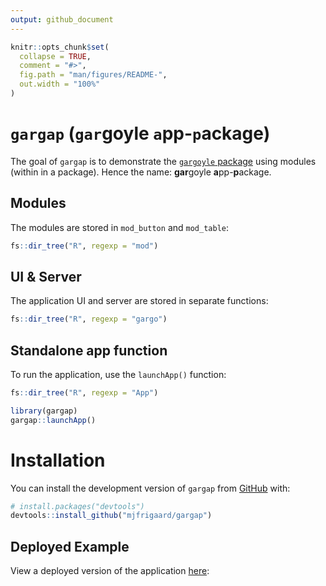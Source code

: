 ```yaml
---
output: github_document
---
```


<!-- README.md is generated from README.Rmd. Please edit that file -->

```r
knitr::opts_chunk$set(
  collapse = TRUE,
  comment = "#>",
  fig.path = "man/figures/README-",
  out.width = "100%"
)
```

# `gargap` (`gar`goyle `a`pp-`p`ackage)

<!-- badges: start -->

<!-- badges: end -->

The goal of `gargap` is to demonstrate the [`gargoyle` package](https://github.com/ColinFay/gargoyle) using modules (within in a package). Hence the name: **gar**goyle **a**pp-**p**ackage.

## Modules

The modules are stored in `mod_button` and `mod_table`:

```r
fs::dir_tree("R", regexp = "mod")
```

## UI & Server

The application UI and server are stored in separate functions:

```r
fs::dir_tree("R", regexp = "gargo")
```

## Standalone app function

To run the application, use the `launchApp()` function:

```r
fs::dir_tree("R", regexp = "App")
```

```r
library(gargap)
gargap::launchApp()
```

# Installation

You can install the development version of `gargap` from [GitHub](https://github.com/) with:

``` r
# install.packages("devtools")
devtools::install_github("mjfrigaard/gargap")
```

## Deployed Example

View a deployed version of the application [here](https://mjfrigaard.shinyapps.io/gargap-demo/):
